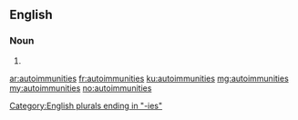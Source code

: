 ==English==

===Noun===
{{head|en|noun plural form}}

# {{plural of|autoimmunity|lang=en}}

[[Category:English plurals ending in "-ies"]]

[[ar:autoimmunities]]
[[fr:autoimmunities]]
[[ku:autoimmunities]]
[[mg:autoimmunities]]
[[my:autoimmunities]]
[[no:autoimmunities]]